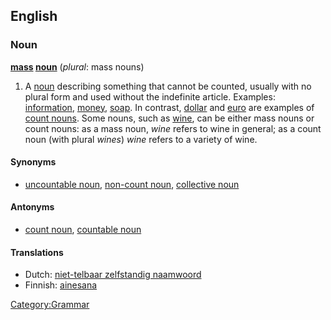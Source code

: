 ==English==
===Noun===
'''[[mass]] [[noun]]''' (''plural'': mass nouns)

#A [[noun]] describing something that cannot be counted, usually with no plural form and used without the indefinite article.  Examples: [[information]], [[money]], [[soap]].  In contrast, [[dollar]] and [[euro]] are examples of [[count noun]]s.  Some nouns, such as [[wine]], can be either mass nouns or count nouns: as a mass noun, ''wine'' refers to wine in general; as a count noun (with plural ''wines'') ''wine'' refers to a variety of wine.

====Synonyms====
*[[uncountable noun]], [[non-count noun]], [[collective noun]]

====Antonyms====
*[[count noun]], [[countable noun]]

====Translations====
*Dutch: [[niet-telbaar zelfstandig naamwoord]]
*Finnish: [[ainesana]]

[[Category:Grammar]]